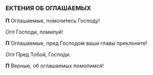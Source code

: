 ### ЕКТЕНИЯ ОБ ОГЛАШАЕМЫХ

**П** Оглашаемые, помолитесь Господу!

*Огл* Господи, помилуй!

**П** Оглашаемые, пред Господом ваши главы́ преклоните!

*Огл* Пред Тобой, Господи.

**П** Верные, об оглашаемых помолимся!
